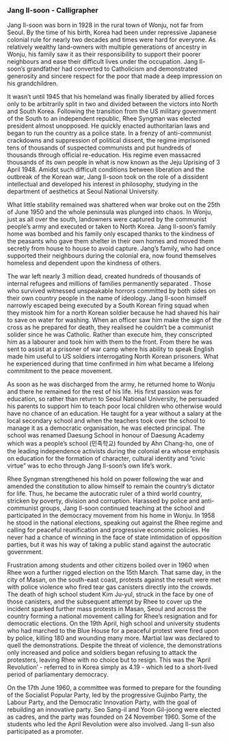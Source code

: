 ### Jang Il-soon - Calligrapher

Jang Il-soon was born in 1928 in the rural town of Wonju, not far from Seoul.
By the time of his birth, Korea had been under repressive Japanese colonial rule for nearly two decades and times were hard for everyone.
As relatively wealthy land-owners with multiple generations of ancestry in Wonju, his family saw it as their responsibility to support their poorer neighbours and ease their difficult lives under the occupation.
Jang Il-soon's grandfather had converted to Catholicism and demonstrated generosity and sincere respect for the poor that made a deep impression on his grandchildren.

It wasn't until 1945 that his homeland was finally liberated by allied forces only to be arbitrarily split in two and divided between the victors into North and South Korea.
Following the transition from the US military government of the South to an independent republic, Rhee Syngman was elected president almost unopposed.
He quickly enacted authoritarian laws and began to run the country as a police state.
In a frenzy of anti-communist crackdowns and suppression of political dissent, the regime imprisoned tens of thousands of suspected communists and put hundreds of thousands through official re-education.
His regime even massacred thousands of its own people in what is now known as the Jeju Uprising of 3 April 1948.
Amidst such difficult conditions between liberation and the outbreak of the Korean war, Jang Il-soon took on the role of a dissident intellectual and developed his interest in philosophy, studying in the department of aesthetics at Seoul National University.

What little stability remained was shattered when war broke out on the 25th of June 1950 and the whole peninsula was plunged into chaos.
In Wonju, just as all over the south, landowners were captured by the communist people's army and executed or taken to North Korea.
Jang Il-soon's family home was bombed and his family only escaped thanks to the kindness of the peasants who gave them shelter in their own homes and moved them secretly from house to house to avoid capture.
Jang's family, who had once supported their neighbours during the colonial era, now found themselves homeless and dependent upon the kindness of others.

The war left nearly 3 million dead, created hundreds of thousands of internal refugees and millions of families permanently separated \autocite{Kim2017-xf}.
Those who survived witnessed unspeakable horrors committed by both sides on their own country people in the name of ideology.
Jang Il-soon himself narrowly escaped being executed by a South Korean firing squad when they mistook him for a north Korean soldier because he had shaved his hair to save on water for washing.
When an officer saw him make the sign of the cross as he prepared for death, they realised he couldn't be a communist solider since he was Catholic.
Rather than execute him, they conscripted him as a labourer and took him with them to the front.
From there he was sent to assist at a prisoner of war camp where his ability to speak English made him useful to US soldiers interrogating North Korean prisoners.
What he experienced during that time confirmed in him what became a lifelong commitment to the peace movement.

As soon as he was discharged from the army, he returned home to Wonju and there he remained for the rest of his life.
His first passion was for education, so rather than return to Seoul National University, he persuaded his parents to support him to teach poor local children who otherwise would have no chance of an education.
He taught for a year without a salary at the local secondary school and when the teachers took over the school to manage it as a democratic organisation, he was elected principal.
The school was renamed Daesung School in honour of Daesung Academy which was a people's school (민족학교) founded by Ahn Chang-ho, one of the leading independence activists during the colonial era whose emphasis on education for the formation of character, cultural identity and "civic virtue" was to echo through Jang Il-soon's own life's work.

Rhee Syngman strengthened his hold on power following the war and amended the constitution to allow himself to remain the country's dictator for life.
Thus, he became the autocratic ruler of a third world country, stricken by poverty, division and corruption.
Harassed by police and anti-communist groups, Jang Il-soon continued teaching at the school and participated in the democracy movement from his home in Wonju.
In 1958 he stood in the national elections, speaking out against the Rhee regime and calling for peaceful reunification and progressive economic policies.
He never had a chance of winning in the face of state intimidation of opposition parties, but it was his way of taking a public stand against the autocratic government.

Frustration among students and other citizens boiled over in 1960 when Rhee won a further rigged election on the 15th March.
That same day, in the city of Masan, on the south-east coast, protests against the result were met with police violence who fired tear gas canisters directly into the crowds.
The death of high school student Kim Ju-yul, struck in the face by one of those canisters, and the subsequent attempt by Rhee to cover up the incident sparked further mass protests in Masan, Seoul and across the country forming a national movement calling for Rhee's resignation and for democratic elections.
On the 19th April, high school and university students who had marched to the Blue House for a peaceful protest were fired upon by police, killing 180 and wounding many more.
Martial law was declared to quell the demonstrations.
Despite the threat of violence, the demonstrations only increased and police and soldiers began refusing to attack the protesters, leaving Rhee with no choice but to resign.
This was the 'April Revolution' - referred to in Korea simply as 4.19 - which led to a short-lived period of parliamentary democracy.

On the 17th June 1960, a committee was formed to prepare for the founding of the Socialist Popular Party, led by the progressive Gujinbo Party, the Labour Party, and the Democratic Innovation Party, with the goal of rebuilding an innovative party. Seo Sang-il and Yoon Gil-joong were elected as cadres, and the party was founded on 24 November 1960. Some of the students who led the April Revolution were also involved. Jang Il-sun also participated as a promoter.